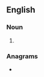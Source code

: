 {{also|Leisters}}
==English==

===Noun===
{{head|en|noun form}}

# {{plural of|leister|lang=en}}

===Anagrams===
* {{anagrams|en|a=eeilrsst|riteless|tireless}}